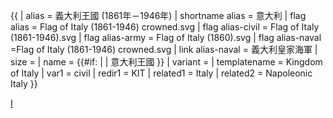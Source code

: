 {{ {{{1<noinclude>|country showdata</noinclude>}}}
| alias = 義大利王國 (1861年－1946年)
| shortname alias = 意大利
| flag alias = Flag of Italy (1861-1946) crowned.svg
| flag alias-civil = Flag of Italy (1861-1946).svg
| flag alias-army = Flag of Italy (1860).svg
| flag alias-naval =Flag of Italy (1861-1946) crowned.svg
| link alias-naval = 義大利皇家海軍
| size = {{{size|}}}
| name = {{#if: {{{name|}}} | {{{name|}}} | 意大利王國 }}
| variant = {{{variant|}}}
<noinclude>
| templatename = Kingdom of Italy
| var1 = civil
| redir1 = KIT
| related1 = Italy
| related2 = Napoleonic Italy
</noinclude>
}}<noinclude>
[[Category:已不存在國家資料模板|I]]
</noinclude>